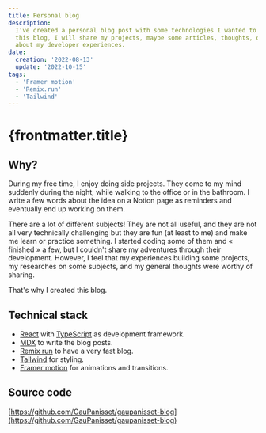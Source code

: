 ```yaml
---
title: Personal blog
description:
  I've created a personal blog post with some technologies I wanted to try. In
  this blog, I will share my projects, maybe some articles, thoughts, or stories
  about my developer experiences.
date:
  creation: '2022-08-13'
  update: '2022-10-15'
tags:
  - 'Framer motion'
  - 'Remix.run'
  - 'Tailwind'
---
```


# {frontmatter.title}

## Why?

During my free time, I enjoy doing side projects. They come to my mind suddenly
during the night, while walking to the office or in the bathroom. I write a few
words about the idea on a Notion page as reminders and eventually end up working
on them.

There are a lot of different subjects! They are not all useful, and they are not
all very technically challenging but they are fun (at least to me) and make me
learn or practice something. I started coding some of them and « finished » a
few, but I couldn't share my adventures through their development. However, I
feel that my experiences building some projects, my researches on some subjects,
and my general thoughts were worthy of sharing.

That's why I created this blog.

## Technical stack

- [React](https://fr.reactjs.org/docs/getting-started.html) with
  [TypeScript](https://www.typescriptlang.org/docs/) as development framework.
- [MDX](https://mdxjs.com) to write the blog posts.
- [Remix run](https://remix.run/doc) to have a very fast blog.
- [Tailwind](https://tailwindcss.com/docs) for styling.
- [Framer motion](https://www.framer.com/docs) for animations and transitions.

## Source code

[https://github.com/GauPanisset/gaupanisset-blog](https://github.com/GauPanisset/gaupanisset-blog)
